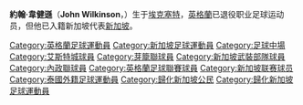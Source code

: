 {{Infobox Football biography
| playername = 韋健遜
| image = [[File:John_Wilkinson_during_a_Singapore_vs_Lebanon_match_-_20080326.jpg|200px]]
| fullname = John Wilkinson
| nickname = Wilko
| dateofbirth = {{birth date and age|1979|8|24}}
| cityofbirth = [[埃克塞特|埃克塞特]]
| countryofbirth = [[英格蘭|英格蘭]]
| height = {{convert|5|ft|10|in|m|2|abbr=on}}
| youthyears = 
| youthclubs = 
| years = 1995-2001<br>2001-2002<br>2002-2004<br>2005<br>2007-
| clubs = [[艾斯特城足球俱樂部|艾斯特城]]<br>[[蒂弗頓足球會|迪弗頓]]<br>[[兀蘭威靈頓|兀蘭威靈頓]]<br>[[芽籠聯|芽籠聯]]<br>[[新加坡武裝部隊FC|SAFFC]]
| caps(goals) = 22 (2)<br>{{0}}? (?)<br>{{0}}? (?)<br>{{0}}? (?)<br>{{0}}? (?)
| currentclub  = 
| clubnumber  = 
| national team number = 
| position = [[中場|中場]]
| nationalyears = 2007—2010
| nationalteam = [[新加坡國家足球隊|新加坡]]
| nationalcaps(goals) = 29 (4)
| pcupdate = April 27, 2008
| ntupdate = April 27, 2008
}}
'''約翰·韋健遜'''（'''John Wilkinson'''，{{bd|1979年|8月24日|catidx=John Wilkinson}}）生于[[埃克塞特|埃克塞特]]，[[英格蘭|英格蘭]]已退役职业足球运动员，但他已入籍新加坡代表[[新加坡國家足球隊|新加坡]]。

{{DEFAULTSORT:Wilkinson, John}}
[[Category:英格蘭足球運動員|Category:英格蘭足球運動員]]
[[Category:新加坡足球運動員|Category:新加坡足球運動員]]
[[Category:足球中場|Category:足球中場]]
[[Category:艾斯特城球員|Category:艾斯特城球員]]
[[Category:芽籠聯球員|Category:芽籠聯球員]]
[[Category:新加坡武裝部隊球員|Category:新加坡武裝部隊球員]]
[[Category:內政聯球員|Category:內政聯球員]]
[[Category:英格蘭足球聯賽球員|Category:英格蘭足球聯賽球員]]
[[Category:新加坡联赛球员|Category:新加坡联赛球员]]
[[Category:泰國外籍足球運動員|Category:泰國外籍足球運動員]]
[[Category:歸化新加坡公民|Category:歸化新加坡公民]]
[[Category:歸化新加坡足球運動員|Category:歸化新加坡足球運動員]]